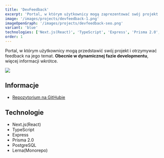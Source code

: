 ```yaml
---
title: 'DevFeedback'
excerpt: 'Portal, w którym użytkownicy mogą zaprezentować swój projekt i otrzymywać feedback na jego temat. Obecnie w dynamicznej fazie developmentu, więcej informacji wkrótce'
image: '/images/projects/devfeedback-1.png'
imageOpenGraph: '/images/projects/devfeedback-seo.png'
variant: 'blue'
technologies: ['Next.js(React)', 'TypeScript', 'Express', 'Prisma 2.0', 'PostgreSQL']
order: 1
---
```


Portal, w którym użytkownicy mogą przedstawić swój projekt i otrzymywać feedback na jego temat. **Obecnie w dynamicznej fazie developmentu**, więcej informacji wkrótce.

![](/images/devfeedback-1.png)

## Informacje

- [Repozytorium na GitHubie](https://github.com/olafsulich/DevFeedback)

## Technologie

- Next.js(React)
- TypeScript
- Express
- Prisma 2.0
- PostgreSQL
- Lerna(Monorepo)
